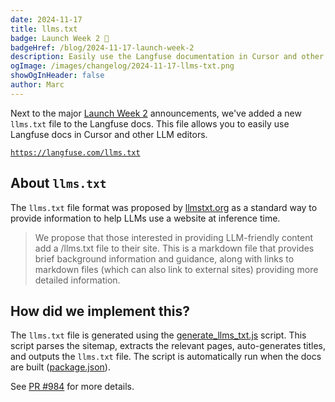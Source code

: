 ```yaml
---
date: 2024-11-17
title: llms.txt
badge: Launch Week 2 🚀
badgeHref: /blog/2024-11-17-launch-week-2
description: Easily use the Langfuse documentation in Cursor and other LLM editors via the new llms.txt file.
ogImage: /images/changelog/2024-11-17-llms-txt.png
showOgInHeader: false
author: Marc
---
```



<ChangelogHeader />

Next to the major [Launch Week 2](/blog/2024-11-17-launch-week-2) announcements, we've added a new `llms.txt` file to the Langfuse docs. This file allows you to easily use Langfuse docs in Cursor and other LLM editors.

[`https://langfuse.com/llms.txt`](https://langfuse.com/llms.txt)

## About `llms.txt`

The `llms.txt` file format was proposed by [llmstxt.org](https://llmstxt.org/) as a standard way to provide information to help LLMs use a website at inference time.

> We propose that those interested in providing LLM-friendly content add a /llms.txt file to their site. This is a markdown file that provides brief background information and guidance, along with links to markdown files (which can also link to external sites) providing more detailed information.

## How did we implement this?

The `llms.txt` file is generated using the [generate_llms_txt.js](https://github.com/langfuse/langfuse-docs/blob/main/scripts/generate_llms_txt.js) script. This script parses the sitemap, extracts the relevant pages, auto-generates titles, and outputs the `llms.txt` file. The script is automatically run when the docs are built ([package.json](https://github.com/langfuse/langfuse-docs/blob/main/package.json)).

See [PR #984](https://github.com/langfuse/langfuse-docs/pull/984) for more details.
